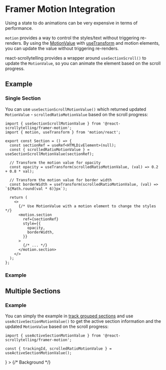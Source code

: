 # Framer Motion Integration




Using a state to do animations can be very expensive in terms of performance.

`motion` provides a way to control the styles/text without triggering re-renders.
By using the [MotionValue](https://motion.dev/motion/use-motion-value/) with [useTransform](https://motion.dev/motion/use-transform/) and motion elements, you can update the value without triggering re-renders.

react-scrollytelling provides a wrapper around `useSectionScroll()` to update the `MotionValue`, so you can animate the element based on the scroll progress.

## Example

### Single Section

You can use `useSectionScrollMotionValue()` which returned updated `MotionValue` - `scrolledRatioMotionValue` based on the scroll progress:

```tsx
import { useSectionScrollMotionValue } from '@react-scrollytelling/framer-motion';
import { motion, useTransform } from 'motion/react';

export const Section = () => {
  const sectionRef = useRef<HTMLDivElement>(null);
  const { scrolledRatioMotionValue } = useSectionScrollMotionValue(sectionRef);

  // Transform the motion value for opacity
  const opacity = useTransform(scrolledRatioMotionValue, (val) => 0.2 + 0.8 * val);

  // Transform the motion value for border width
  const borderWidth = useTransform(scrolledRatioMotionValue, (val) => `${Math.round(val * 6)}px`);

  return (
    <>
      {/* Use MotionValue with a motion element to change the styles */}
      <motion.section
        ref={sectionRef}
        style={{
          opacity,
          borderWidth,
        }}
      >
        {/* ... */}
      </motion.section>
    </>
  );
};
```

### Example

<SectionScrollMotionValue className="border-green-400 bg-green-200/20 dark:border-green-700 dark:bg-green-800/20" />

## Multiple Sections

### Example

You can simply the example in [track grouped sections](/docs/track_grouped_sections) and use `useActiveSectionMotionValue()` to get the active section information and the updated `MotionValue` based on the scroll progress:

```tsx
import { useActiveSectionMotionValue } from '@react-scrollytelling/framer-motion';

const { trackingId, scrolledRatioMotionValue } = useActiveSectionMotionValue();
```

<div className="mx-2 my-12">
  <ScrollytellingProvider>
    <StickyContainerTailwind
      overlay={
        <>
          <TrackedSection
            sectionID="RED"
            className="rounded-t-lg border-rose-400 bg-rose-200/20 pt-[50vh] dark:border-rose-700 dark:bg-rose-800/20"
          />
          <TrackedSection
            sectionID="ORANGE"
            className="-mt-[3px] border-orange-400 bg-orange-200/20 dark:border-orange-700 dark:bg-orange-800/20"
          />
          <TrackedSection
            sectionID="YELLOW"
            className="-mt-[3px] border-yellow-400 bg-yellow-200/20 dark:border-yellow-700 dark:bg-yellow-800/20"
          />
          <TrackedSection
            sectionID="GREEN"
            className="-mt-[3px] border-green-400 bg-green-200/20 dark:border-green-700 dark:bg-green-800/20"
          />
          <TrackedSection
            sectionID="BLUE"
            className="-mt-[3px] border-blue-400 bg-blue-200/20 dark:border-blue-700 dark:bg-blue-800/20"
          />
          <TrackedSection
            sectionID="PURPLE"
            className="-mt-[3px] rounded-b-lg border-purple-400 bg-purple-200/20 pt-[10vh] dark:border-purple-700 dark:bg-purple-800/20"
          />
        </>
      }
    >
      {/* Background */}
      <ActiveSectionInfoMotionValue />
    </StickyContainerTailwind>
  </ScrollytellingProvider>
</div>
